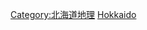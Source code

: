 {{日本行政區劃分類導航|河川}}
{{Commonscat|Rivers of Hokkaido}}

[[Category:北海道地理|Category:北海道地理]]
[[Category:日本各都道府縣河流|Hokkaido]]